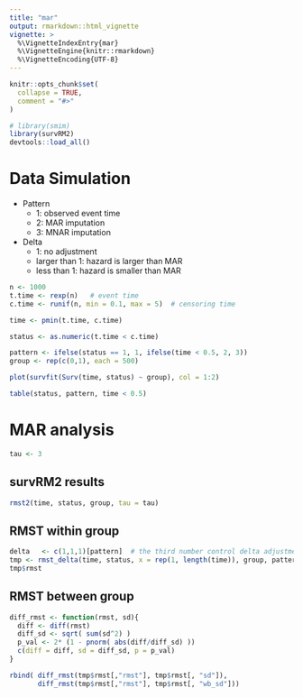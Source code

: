 ```yaml
---
title: "mar"
output: rmarkdown::html_vignette
vignette: >
  %\VignetteIndexEntry{mar}
  %\VignetteEngine{knitr::rmarkdown}
  %\VignetteEncoding{UTF-8}
---
```


```r
knitr::opts_chunk$set(
  collapse = TRUE,
  comment = "#>"
)
```

```r
# library(smim)
library(survRM2)
devtools::load_all()
```

# Data Simulation

* Pattern
  + 1: observed event time
  + 2: MAR imputation
  + 3: MNAR imputation 

* Delta
  + 1: no adjustment 
  + larger than 1: hazard is larger than MAR
  + less than 1: hazard is smaller than MAR
  
```r
n <- 1000
t.time <- rexp(n)   # event time
c.time <- runif(n, min = 0.1, max = 5)  # censoring time

time <- pmin(t.time, c.time)

status <- as.numeric(t.time < c.time)

pattern <- ifelse(status == 1, 1, ifelse(time < 0.5, 2, 3))
group <- rep(c(0,1), each = 500)
```

```r
plot(survfit(Surv(time, status) ~ group), col = 1:2)
```

```r
table(status, pattern, time < 0.5)
```

# MAR analysis 
```r
tau <- 3
```

## survRM2 results
```r
rmst2(time, status, group, tau = tau)
```

## RMST within group
```r
delta   <- c(1,1,1)[pattern]  # the third number control delta adjustment for MNAR 
tmp <- rmst_delta(time, status, x = rep(1, length(time)), group, pattern, delta, tau, n_mi = 5, n_b = 100, seed = 123)
tmp$rmst
```

## RMST between group
```r
diff_rmst <- function(rmst, sd){
  diff <- diff(rmst)
  diff_sd <- sqrt( sum(sd^2) )
  p_val <- 2* (1 - pnorm( abs(diff/diff_sd) ))
  c(diff = diff, sd = diff_sd, p = p_val)
}

rbind( diff_rmst(tmp$rmst[,"rmst"], tmp$rmst[, "sd"]), 
       diff_rmst(tmp$rmst[,"rmst"], tmp$rmst[, "wb_sd"]))
```




